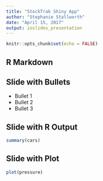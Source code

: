 ---
title: "StockTrak Shiny App"
author: "Stephanie Stallworth"
date: "April 15, 2017"
output: ioslides_presentation
---

```{r setup, include=FALSE}
knitr::opts_chunk$set(echo = FALSE)
```

## R Markdown



## Slide with Bullets

- Bullet 1
- Bullet 2
- Bullet 3

## Slide with R Output

```{r cars, echo = TRUE}
summary(cars)
```

## Slide with Plot

```{r pressure}
plot(pressure)
```

